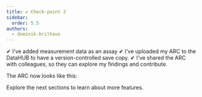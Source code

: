 ```yaml
---
title: ✔︎ Check-point 2
sidebar:
  order: 5.5
authors:
  - dominik-brilhaus
---
```



<ViolaSays>
✔︎ I've added measurement data as an assay  
✔︎ I've uploaded my ARC to the DataHUB to have a version-controlled save copy.  
✔︎ I've shared the ARC with colleagues, so they can explore my findings and contribute.   
</ViolaSays>

The ARC now looks like this:


<ViolasARC2 />

Explore the next sections to learn about more features. 

